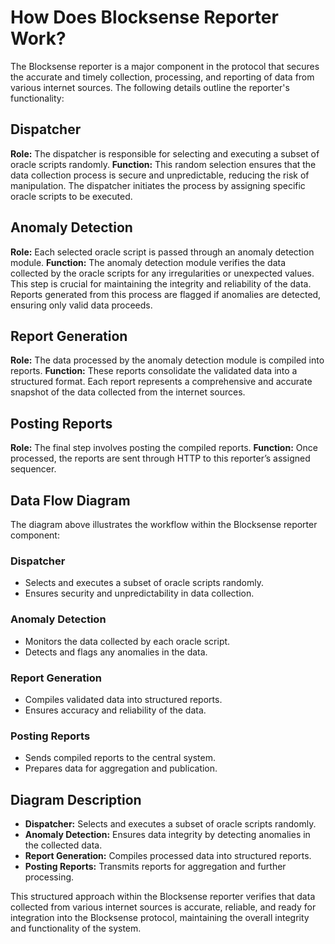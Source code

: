 # How Does Blocksense Reporter Work?

The Blocksense reporter is a major component in the protocol that secures the accurate and timely collection, processing, and reporting of data from various internet sources. The following details outline the reporter's functionality:

## Dispatcher

**Role:** The dispatcher is responsible for selecting and executing a subset of oracle scripts randomly.
**Function:** This random selection ensures that the data collection process is secure and unpredictable, reducing the risk of manipulation. The dispatcher initiates the process by assigning specific oracle scripts to be executed.

## Anomaly Detection

**Role:** Each selected oracle script is passed through an anomaly detection module.
**Function:** The anomaly detection module verifies the data collected by the oracle scripts for any irregularities or unexpected values. This step is crucial for maintaining the integrity and reliability of the data. Reports generated from this process are flagged if anomalies are detected, ensuring only valid data proceeds.

## Report Generation

**Role:** The data processed by the anomaly detection module is compiled into reports.
**Function:** These reports consolidate the validated data into a structured format. Each report represents a comprehensive and accurate snapshot of the data collected from the internet sources.

## Posting Reports

**Role:** The final step involves posting the compiled reports.
**Function:** Once processed, the reports are sent through HTTP to this reporter’s assigned sequencer.

## Data Flow Diagram

The diagram above illustrates the workflow within the Blocksense reporter component:

### Dispatcher
- Selects and executes a subset of oracle scripts randomly.
- Ensures security and unpredictability in data collection.

### Anomaly Detection
- Monitors the data collected by each oracle script.
- Detects and flags any anomalies in the data.

### Report Generation
- Compiles validated data into structured reports.
- Ensures accuracy and reliability of the data.

### Posting Reports
- Sends compiled reports to the central system.
- Prepares data for aggregation and publication.

## Diagram Description

- **Dispatcher:** Selects and executes a subset of oracle scripts randomly.
- **Anomaly Detection:** Ensures data integrity by detecting anomalies in the collected data.
- **Report Generation:** Compiles processed data into structured reports.
- **Posting Reports:** Transmits reports for aggregation and further processing.

This structured approach within the Blocksense reporter verifies that data collected from various internet sources is accurate, reliable, and ready for integration into the Blocksense protocol, maintaining the overall integrity and functionality of the system.

